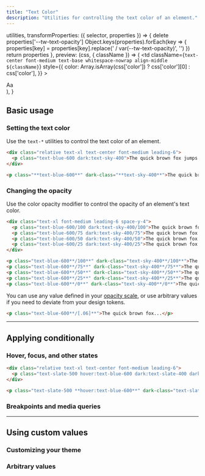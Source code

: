 ---
title: "Text Color"
description: "Utilities for controlling the text color of an element."
---


  utilities,
  transformProperties: ({ selector, properties }) => {
    delete properties['--tw-text-opacity']
    Object.keys(properties).forEach(key => {
      properties[key] = properties[key].replace(' / var(--tw-text-opacity)', '')
    })
    return properties
  },
  preview: (css, { className }) => (
    <td
      className={`text-center font-medium text-base whitespace-nowrap align-middle ${className}`}
      style={{
        color: Array.isArray(css['color']) ? css['color'][0] : css['color'],
      }}
    >
      <div className="w-16 mx-auto">Aa</div>
    </td>
  ),
}

## Basic usage

### Setting the text color

Use the `text-*` utilities to control the text color of an element.

```html {{ example: true }}
<div class="relative text-xl text-center font-medium leading-6">
  <p class="text-blue-600 dark:text-sky-400">The quick brown fox jumps over the lazy dog.</p>
</div>
```

```html
<p class="**text-blue-600**" dark-class="**text-sky-400**">The quick brown fox...</p>
```

### Changing the opacity

Use the color opacity modifier to control the opacity of an element's text color.

```html {{ example: true }}
<div class="text-xl font-medium leading-6 space-y-4">
  <p class="text-blue-600/100 dark:text-sky-400/100">The quick brown fox jumps over the lazy dog.</p>
  <p class="text-blue-600/75 dark:text-sky-400/75">The quick brown fox jumps over the lazy dog.</p>
  <p class="text-blue-600/50 dark:text-sky-400/50">The quick brown fox jumps over the lazy dog.</p>
  <p class="text-blue-600/25 dark:text-sky-400/25">The quick brown fox jumps over the lazy dog.</p>
</div>
```

```html
<p class="text-blue-600**/100**" dark-class="text-sky-400**/100**">The quick brown fox...</p>
<p class="text-blue-600**/75**" dark-class="text-sky-400**/75**">The quick brown fox...</p>
<p class="text-blue-600**/50**" dark-class="text-sky-400**/50**">The quick brown fox...</p>
<p class="text-blue-600**/25**" dark-class="text-sky-400**/25**">The quick brown fox...</p>
<p class="text-blue-600**/0**" dark-class="text-sky-400**/0**">The quick brown fox...</p>
```

You can use any value defined in your [opacity scale](/docs/opacity), or use arbitrary values if you need to deviate from your design tokens.

```html
<p class="text-blue-600**/[.06]**">The quick brown fox...</p>
```

---

## <Heading ignore>Applying conditionally</Heading>

### <Heading ignore>Hover, focus, and other states</Heading>

<HoverFocusAndOtherStates featuredClass="text-blue-600">

```html {{ example: { hint: 'Try hovering over the text to see the expected behaviour' } }}
<div class="relative text-xl text-center font-medium leading-6">
  <p class="text-slate-500 hover:text-blue-600 dark:text-slate-400 dark:hover:text-sky-400">The quick brown fox jumps over the lazy dog.</p>
</div>
```

```html
<p class="text-slate-500 **hover:text-blue-600**" dark-class="text-slate-400 **hover:text-sky-400**">The quick brown fox...</p>
```

</HoverFocusAndOtherStates>

### <Heading ignore>Breakpoints and media queries</Heading>

<BreakpointsAndMediaQueries defaultClass="text-blue-600" featuredClass="text-green-600" element="p" />

---

## Using custom values

### Customizing your theme

<CustomizePluginColors name="text" configKey="textColor" />

### Arbitrary values

<ArbitraryValues property="color" featuredClass="text-[#50d71e]" element="p" />
